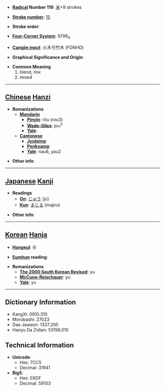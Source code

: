 * '''[[Wiktionary:Chinese radical index| Radical]] Number 119''': [[Wiktionary:Chinese radical index 米|米]]+9 strokes

* '''[[Wiktionary:Chinese total strokes index|Stroke number]]''': [[Wiktionary:Chinese total strokes index 15|15]]

* '''Stroke order''': 

* '''[[Wiktionary:Chinese four corner index|Four-Corner System]]''': 9799<sub>4</sub>

* '''[[Wiktionary:Chinese Cangjie index|Cangjie input]]''': 火木弓竹木 (FDNHD)

* '''Graphical Significance and Origin''': 

* '''Common Meaning'''
*#blend, mix
*# mixed


----

== [[Chinese]] [[Hanzi]] ==

* '''Romanizations'''
** '''[[Mandarin]]'''
*** '''[[Pinyin]]''': rǒu (rou3)
*** '''[[Wade-Giles]]''': jou<sup>3</sup>
*** '''[[Yale]]''': 
** '''[[Cantonese]]'''
*** '''[[Jyutping]]''':
*** '''[[Penkyamp]]''': 
*** '''[[Yale]]''': nau6, yau2

* '''Other info''': 

----

== [[Japanese]] [[Kanji]] ==

* '''Readings'''
** '''[[On]]''': [[じゅう]] (jū)
** '''[[Kun]]''': [[まじる]] (majiru)

* '''Other info''':  

----

== [[Korean]] [[Hanja]] ==

* '''[[Hangeul]]''': 유

* '''[[Eumhun]] reading''': 

* '''Romanizations'''
** '''[[The 2000 South Korean Revised Romanization|The 2000 South Korean Revised]]''': yu
** '''[[McCune-Reischauer]]''': yu
** '''[[Yale]]''': yu

----

== Dictionary Information ==

* KangXi: 0910.310
* Morobashi: 27023
* Dae Jaweon: 1337.200
* Hanyu Da Zidian: 53156.010

== Technical Information ==

* '''Unicode''':
** Hex: 7CC5
** Decimal: 31941
* '''Big5''':
** Hex: E6DF
** Decimal: 59103
